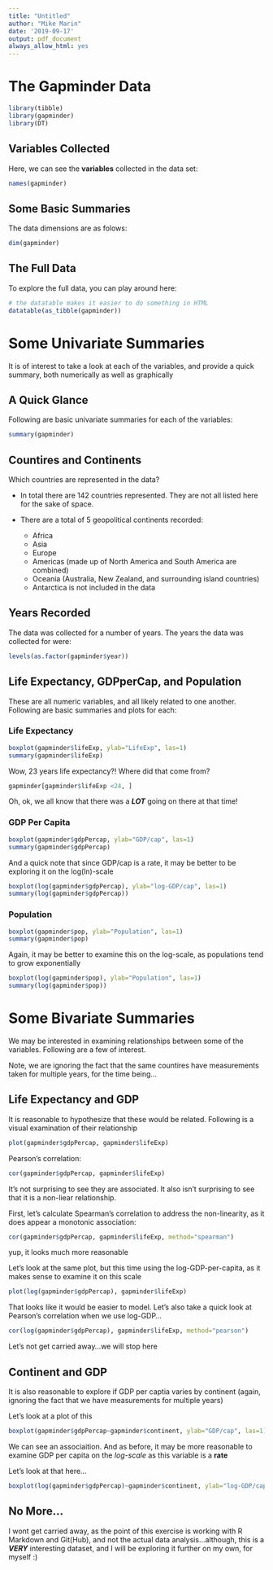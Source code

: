 ```yaml
---
title: "Untitled"
author: "Mike Marin"
date: '2019-09-17'
output: pdf_document
always_allow_html: yes
---
```

# The Gapminder Data



```r
library(tibble)
library(gapminder)
library(DT)
```

## Variables Collected

Here, we can see the __variables__ collected in the data set:

```r
names(gapminder)
```

## Some Basic Summaries


The data dimensions are as folows:

```r
dim(gapminder)
```

## The Full Data

To explore the full data, you can play around here:

```r
# the datatable makes it easier to do something in HTML
datatable(as_tibble(gapminder))
```

# Some Univariate Summaries

It is of interest to take a look at each of the variables, and provide a quick summary, both numerically as well as graphically

## A Quick Glance

Following are basic univariate summaries for each of the variables:

```r
summary(gapminder)
```

## Countires and Continents

Which countries are represented in the data?  

- In total there are 142 countries represented. They are not all listed here for the sake of space.  

- There are a total of 5 geopolitical continents recorded:
    + Africa
    + Asia
    +  Europe
    + Americas (made up of North America and South America are combined)
    + Oceania (Australia, New Zealand, and surrounding island countries)
    + Antarctica is not included in the data

## Years Recorded

The data was collected for a number of years.  The years the data was collected for were:

```r
levels(as.factor(gapminder$year))
```


## Life Expectancy, GDPperCap, and Population

These are all numeric variables, and all likely related to one another.  Following are basic summaries and plots for each:

### Life Expectancy

```r
boxplot(gapminder$lifeExp, ylab="LifeExp", las=1)
summary(gapminder$lifeExp)
```

Wow, 23 years life expectancy?!  Where did that come from?

```r
gapminder[gapminder$lifeExp <24, ]
```

Oh, ok, we all know that there was a  *__LOT__* going on there at that time!

### GDP Per Capita


```r
boxplot(gapminder$gdpPercap, ylab="GDP/cap", las=1)
summary(gapminder$gdpPercap)
```

And a quick note that since GDP/cap is a rate, it may be better to be exploring it on the log(ln)-scale

```r
boxplot(log(gapminder$gdpPercap), ylab="log-GDP/cap", las=1)
summary(log(gapminder$gdpPercap))
```

### Population

```r
boxplot(gapminder$pop, ylab="Population", las=1)
summary(gapminder$pop)
```

Again, it may be better to examine this on the log-scale, as populations tend to grow exponentially

```r
boxplot(log(gapminder$pop), ylab="Population", las=1)
summary(log(gapminder$pop))
```




# Some Bivariate Summaries

We may be interested in examining relationships between some of the variables.  Following are a few of interest.

Note, we are ignoring the fact that the same countires have measurements taken for multiple years, for the time being...

## Life Expectancy and GDP

It is reasonable to hypothesize that these would be related.  Following is a visual examination of their relationship

```r
plot(gapminder$gdpPercap, gapminder$lifeExp)
```

Pearson's correlation:

```r
cor(gapminder$gdpPercap, gapminder$lifeExp)
```

It's not surprising to see they are associated.  It also isn't surprising to see that it is a non-liear relationship.

First, let's calculate Spearman's correlation to address the non-linearity, as it does appear a monotonic association:

```r
cor(gapminder$gdpPercap, gapminder$lifeExp, method="spearman")
```

yup, it looks much more reasonable


Let's look at the same plot, but this time using the log-GDP-per-capita, as it makes sense to examine it on this scale

```r
plot(log(gapminder$gdpPercap), gapminder$lifeExp)
```

That looks like it would be easier to model.  Let's also take a quick look at Pearson's correlation when we use log-GDP...

```r
cor(log(gapminder$gdpPercap), gapminder$lifeExp, method="pearson")
```


Let's not get carried away...we will stop here

## Continent and GDP

It is also reasonable to explore if GDP per captia varies by continent (again, ignoring the fact that we have measurements for multiple years)

Let's look at a plot of this

```r
boxplot(gapminder$gdpPercap~gapminder$continent, ylab="GDP/cap", las=1)
```

We can see an associaition.  And as before, it may be more reasonable to examine GDP per capita on the _log-scale_ as this variable is a __rate__

Let's look at that here...

```r
boxplot(log(gapminder$gdpPercap)~gapminder$continent, ylab="log-GDP/cap", las=1)
```


## No More...

I wont get carried away, as the point of this exercise is working with R Markdown and Git(Hub), and not the actual data analysis...although, this is a *__VERY__* interesting dataset, and I will be exploring it further on my own, for myself :)